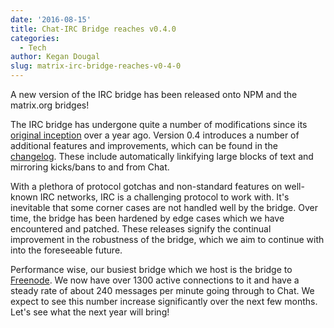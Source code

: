 ```yaml
---
date: '2016-08-15'
title: Chat-IRC Bridge reaches v0.4.0
categories:
  - Tech
author: Kegan Dougal
slug: matrix-irc-bridge-reaches-v0-4-0
---
```


A new version of the IRC bridge has been released onto NPM and the matrix.org bridges!

The IRC bridge has undergone quite a number of modifications since its <a href="/blog/2015/04/22/matrix-irc-application-service/">original inception</a> over a year ago. Version 0.4 introduces a number of additional features and improvements, which can be found in the <a href="https://github.com/matrix-org/matrix-appservice-irc/blob/master/CHANGELOG.md">changelog</a>. These include automatically linkifying large blocks of text and mirroring kicks/bans to and from Chat.

With a plethora of protocol gotchas and non-standard features on well-known IRC networks, IRC is a challenging protocol to work with. It's inevitable that some corner cases are not handled well by the bridge. Over time, the bridge has been hardened by edge cases which we have encountered and patched. These releases signify the continual improvement in the robustness of the bridge, which we aim to continue with into the foreseeable future.

Performance wise, our busiest bridge which we host is the bridge to <a href="http://freenode.net/">Freenode</a>. We now have over 1300 active connections to it and have a steady rate of about 240 messages per minute going through to Chat. We expect to see this number increase significantly over the next few months. Let's see what the next year will bring!